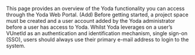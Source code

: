 This page provides an overview of the Yoda functionality you can access through the Yoda Web Portal.
(Add) Before getting started, a project space must be created and a user account added by the Yoda administrator before a user has access to Yoda. Whilst Yoda leverages on a user’s VUnetId as an authentication and identification mechanism, single sign-on (SSO), users should always use their primary e-mail address to login to the system.
